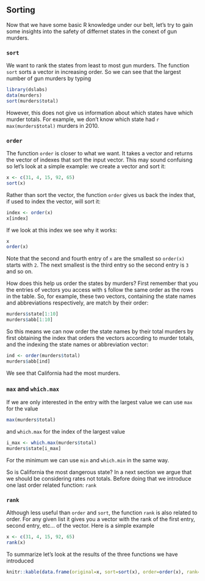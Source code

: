 ## Sorting

Now that we have some basic R knowledge under our belt, let's try to gain some insights into the safety of differnet states in the conext of gun murders. 

### `sort` 

We want to rank the states from least to most gun murders. The function `sort` sorts a vector in increasing order. So we can see that the largest number of gun murders by typing 

```r
library(dslabs)
data(murders)
sort(murders$total)
```

However, this does not give us information about which states have which murder totals. For example, we don't know which state had `r max(murders$total)` murders in 2010. 

### `order`

The function `order` is closer to what we want. It takes a vector and returns the vector of indexes that sort the input vector. This may sound confuisng so let's look at a simple example: we create a vector and sort it:

```r
x <- c(31, 4, 15, 92, 65)
sort(x)
```

Rather than sort the vector, the function `order` gives us back the index that, if used to index the vector, will sort it:

```r
index <- order(x)
x[index]
```

If we look at this index we see why it works:
```r
x
order(x)
```

Note that the second and fourth entry of `x` are the smallest so `order(x)` starts with `2`. The next smallest is the third entry so the second entry is `3` and so on. 

How does this help us order the states by murders? First remember that you the entries of vectors you access with `$` follow the same order as the rows in the table. So, for example, these two vectors, containing the state names and abbreviations respectively, are match by their order:

```r
murders$state[1:10]
murders$abb[1:10]
```

So this means we can now order the state names by their total murders
by first obtaining the index that orders the vectors according to murder totals, and the indexing the state names or abbreviation vector:

```r
ind <- order(murders$total) 
murders$abb[ind] 
```

We see that California had the most murders.

### `max` and `which.max`

If we are only interested in the entry with the largest value we can use `max` for the value

```r
max(murders$total)
```

and `which.max` for the index of the largest value

```r
i_max <- which.max(murders$total)
murders$state[i_max]
```

For the minimum we can use `min` and `which.min` in the same way.

So is California the most dangerous state? In a next section we argue that we should be considering rates not totals. Before doing that we introduce one last order related function: `rank`

### `rank`

Although less useful than `order` and `sort`, the function `rank` is also related to order.
For any given list it gives you a vector with the rank of the first entry, second entry, etc...  of the vector. Here is a simple example

```r
x <- c(31, 4, 15, 92, 65)
rank(x)
```

To summarize let's look at the results of the three functions we have introduced

```r
knitr::kable(data.frame(original=x, sort=sort(x), order=order(x), rank=rank(x)))

```


